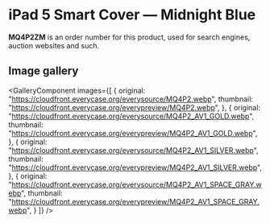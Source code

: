 
# iPad 5 Smart Cover — Midnight Blue

<Callout type='info' emoji='👉🏻'>**MQ4P2ZM** is an order number for this product, used for search engines, auction websites and such.</Callout>

## Image gallery

<GalleryComponent
    images={[
      {
        original: "https://cloudfront.everycase.org/everysource/MQ4P2.webp",
        thumbnail: "https://cloudfront.everycase.org/everypreview/MQ4P2.webp",
      },
      {
        original: "https://cloudfront.everycase.org/everysource/MQ4P2_AV1_GOLD.webp",
        thumbnail: "https://cloudfront.everycase.org/everypreview/MQ4P2_AV1_GOLD.webp",
      },
      {
        original: "https://cloudfront.everycase.org/everysource/MQ4P2_AV1_SILVER.webp",
        thumbnail: "https://cloudfront.everycase.org/everypreview/MQ4P2_AV1_SILVER.webp",
      },
      {
        original: "https://cloudfront.everycase.org/everysource/MQ4P2_AV1_SPACE_GRAY.webp",
        thumbnail: "https://cloudfront.everycase.org/everypreview/MQ4P2_AV1_SPACE_GRAY.webp",
      }
    ]}
  />
